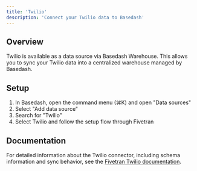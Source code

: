 ```yaml
---
title: 'Twilio'
description: 'Connect your Twilio data to Basedash'
---
```


## Overview

Twilio is available as a data source via Basedash Warehouse. This allows you to sync your Twilio data into a centralized warehouse managed by Basedash.

## Setup

1. In Basedash, open the command menu (⌘K) and open "Data sources"
2. Select "Add data source"
3. Search for "Twilio"
4. Select Twilio and follow the setup flow through Fivetran

## Documentation

For detailed information about the Twilio connector, including schema information and sync behavior, see the [Fivetran Twilio documentation](https://fivetran.com/docs/connectors/applications/twilio).
